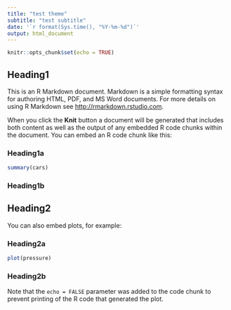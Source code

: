```yaml
---
title: "test theme"
subtitle: "test subtitle"
date: '`r format(Sys.time(), "%Y-%m-%d")`'
output: html_document
---
```


```r
knitr::opts_chunk$set(echo = TRUE)
```

## Heading1

This is an R Markdown document. Markdown is a simple formatting syntax for authoring HTML, PDF, and MS Word documents. For more details on using R Markdown see <http://rmarkdown.rstudio.com>.

When you click the **Knit** button a document will be generated that includes both content as well as the output of any embedded R code chunks within the document. You can embed an R code chunk like this:

### Heading1a


```r
summary(cars)
```

### Heading1b


## Heading2

You can also embed plots, for example:

### Heading2a
```r
plot(pressure)
```

### Heading2b
Note that the `echo = FALSE` parameter was added to the code chunk to prevent printing of the R code that generated the plot.
